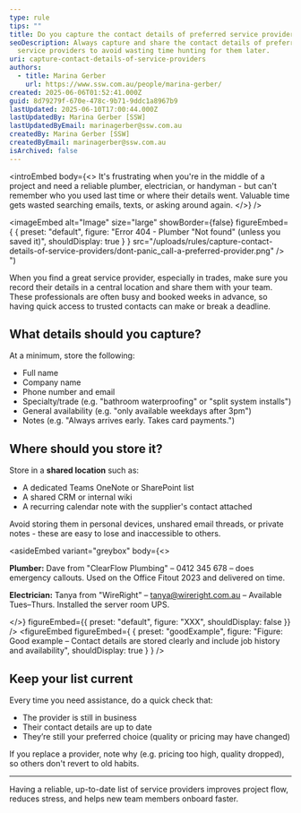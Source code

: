 ```yaml
---
type: rule
tips: ""
title: Do you capture the contact details of preferred service providers?
seoDescription: Always capture and share the contact details of preferred
  service providers to avoid wasting time hunting for them later.
uri: capture-contact-details-of-service-providers
authors:
  - title: Marina Gerber
    url: https://www.ssw.com.au/people/marina-gerber/
created: 2025-06-06T01:52:41.000Z
guid: 8d79279f-670e-478c-9b71-9ddc1a8967b9
lastUpdated: 2025-06-10T17:00:44.000Z
lastUpdatedBy: Marina Gerber [SSW]
lastUpdatedByEmail: marinagerber@ssw.com.au
createdBy: Marina Gerber [SSW]
createdByEmail: marinagerber@ssw.com.au
isArchived: false
---
```

<introEmbed
  body={<>
It's frustrating when you're in the middle of a project and need a reliable plumber, electrician, or handyman - but can't remember who you used last time or where their details went. Valuable time gets wasted searching emails, texts, or asking around again.
  </>}
/>

<imageEmbed
  alt="Image"
  size="large"
  showBorder={false}
  figureEmbed={ {
    preset: "default",
    figure: "Error 404 - Plumber \"Not found\" (unless you saved it)",
    shouldDisplay: true
  } }
  src="/uploads/rules/capture-contact-details-of-service-providers/dont-panic_call-a-preferred-provider.png"
/>
")

When you find a great service provider, especially in trades, make sure you record their details in a central location and share them with your team. These professionals are often busy and booked weeks in advance, so having quick access to trusted contacts can make or break a deadline.

## What details should you capture?

At a minimum, store the following:

* Full name
* Company name
* Phone number and email
* Specialty/trade (e.g. "bathroom waterproofing" or "split system installs")
* General availability (e.g. "only available weekdays after 3pm")
* Notes (e.g. "Always arrives early. Takes card payments.")

## Where should you store it?

Store in a **shared location** such as:

* A dedicated Teams OneNote or SharePoint list
* A shared CRM or internal wiki
* A recurring calendar note with the supplier's contact attached

Avoid storing them in personal devices, unshared email threads, or private notes - these are easy to lose and inaccessible to others.


<asideEmbed
  variant="greybox"
  body={<>
    
**Plumber:** Dave from "ClearFlow Plumbing" – 0412 345 678 – does emergency callouts. Used on the Office Fitout 2023 and delivered on time.

**Electrician:** Tanya from "WireRight" – tanya@wireright.com.au – Available Tues–Thurs. Installed the server room UPS.

  </>}
  figureEmbed={{
    preset: "default",
    figure: "XXX",
    shouldDisplay: false
  }}
/>
<figureEmbed figureEmbed={ {
  preset: "goodExample",
  figure: "Figure: Good example – Contact details are stored clearly and include job history and availability",
  shouldDisplay: true
} } />


## Keep your list current

Every time you need assistance, do a quick check that:

* The provider is still in business
* Their contact details are up to date
* They’re still your preferred choice (quality or pricing may have changed)

If you replace a provider, note why (e.g. pricing too high, quality dropped), so others don't revert to old habits.

- - -

Having a reliable, up-to-date list of service providers improves project flow, reduces stress, and helps new team members onboard faster.
